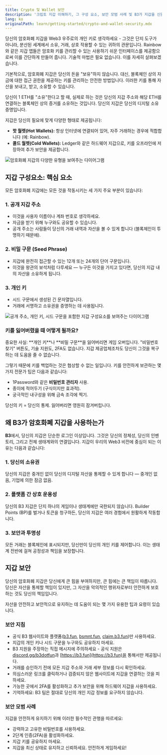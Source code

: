 ```yaml
---
title: Crypto 및 Wallet 보안
description: '크립토 지갑 이해하기, 그 구성 요소, 보안 모범 사례 및 B3가 지갑을 신원 및 소유권 확인에 어떻게 사용하는지'
lang: ko
originalPath: learn/getting-started/crypto-and-wallet-security.mdx
---
```

당신의 암호화폐 지갑을 Web3 우주로의 개인 키로 생각하세요 - 그것은 단지 도구가 아니라, 분산된 세계에서 소유, 거래, 상호 작용할 수 있는 귀하의 관문입니다. Rainbow와 같은 지갑 앱들은 암호화 키를 관리할 수 있는 사용하기 쉬운 인터페이스를 제공함으로써 이를 간단하게 만들어 줍니다. 기술적 마법은 필요 없습니다. 이를 자세히 살펴보겠습니다.

기본적으로, 암호화폐 지갑은 당신의 돈을 "보유"하지 않습니다. 대신, 블록체인 상의 자금에 대한 접근 권한을 제공하는 키를 관리하는 안전한 방법입니다. 이러한 키를 통해 자산을 보내고, 받고, 소유할 수 있습니다.

당신이 1 ETH를 "소유"한다고 할 때, 실제로 하는 것은 당신의 지갑 주소와 해당 ETH를 연결하는 블록체인 상의 증거를 소유하는 것입니다. 당신의 지갑은 당신의 디지털 소유 증명입니다.

지갑은 당신의 필요에 맞게 다양한 형태로 제공됩니다:

- **핫 월렛(Hot Wallets):** 항상 인터넷에 연결되어 있어, 자주 거래하는 경우에 적합합니다 (예: Rainbow).
- **콜드 월렛(Cold Wallets):** Ledger와 같은 하드웨어 지갑으로, 키를 오프라인에 저장하여 추가 보안을 제공합니다.

<Frame caption="핫 스토리지와 콜드 스토리지 옵션을 보여주는 지갑 유형 비교">
<img src="https://images.spr.so/cdn-cgi/imagedelivery/j42No7y-dcokJuNgXeA0ig/32bf5487-a8ef-452c-9971-a28d1f1415a7/Untitled/w=3840,quality=90,fit=scale-down" alt="암호화폐 지갑의 다양한 유형을 보여주는 다이어그램" />
</Frame>

## 지갑 구성요소: 핵심 요소

모든 암호화폐 지갑에는 모든 것을 작동시키는 세 가지 주요 부분이 있습니다:

### 1. 공개 지갑 주소
- 이것을 사용자 이름이나 계좌 번호로 생각하세요.
- 자금을 받기 위해 누구와도 공유할 수 있습니다.
- 공개 주소는 사람들이 당신의 거래 내역과 자산을 볼 수 있게 합니다 (블록체인이 투명하기 때문에).

### 2. 비밀 구문 (Seed Phrase)
- 지갑에 완전히 접근할 수 있는 12개 또는 24개의 단어 구문입니다.
- 이것을 왕관의 보석처럼 다루세요 — 누구든 이것을 가지고 있다면, 당신의 지갑 내의 자산을 소유하게 됩니다.

### 3. 개인 키
- 시드 구문에서 생성된 긴 문자열입니다.
- 거래에 서명하고 소유권을 증명하는 데 사용됩니다.

<Frame>
<img src="https://images.spr.so/cdn-cgi/imagedelivery/j42No7y-dcokJuNgXeA0ig/2c909eef-a022-4ae4-a6bc-f8996eec7412/image/w=3840,quality=90,fit=scale-down" alt="공개 주소, 개인 키, 시드 구문을 포함한 지갑 구성요소를 보여주는 다이어그램" />
</Frame>

### 키를 잃어버렸을 때 어떻게 될까요?

<Warning>
중요한 사실: **개인 키**나 **비밀 구문**을 잃어버리면 게임 오버입니다. "비밀번호 찾기" 버튼도, 기술 지원도, 2FA도 없습니다. 지갑 제공업체조차도 당신이 그것을 복구하는 데 도움을 줄 수 없습니다.
</Warning>

그렇기 때문에 키를 백업하는 것은 협상할 수 없는 일입니다. 키를 안전하게 보관하는 몇 가지 전문가 팁은 다음과 같습니다:

- 1Password와 같은 **비밀번호 관리자** 사용.
- 종이에 적어두기 (구식이지만 효과적).
- 궁극적인 내구성을 위해 금속 조각에 찍기.

<Info>
당신의 키 = 당신의 통제. 잃어버리면 영원히 잠겨버립니다.
</Info>

## 왜 B3가 암호화폐 지갑을 사용하는가

**B3**에서, 당신의 지갑은 단순한 로그인 이상입니다. 그것은 당신의 정체성, 당신의 인벤토리, 그리고 전체 생태계와의 연결입니다. 지갑이 우리의 Web3 비전에 중심이 되는 이유는 다음과 같습니다:

### 1. 당신의 소유권
당신의 지갑은 중개인 없이 당신의 디지털 자산을 통제할 수 있게 합니다 — 중개인 없음, 기업에 의한 잠금 없음.

### 2. 플랫폼 간 상호 운용성
당신의 B3 지갑은 단지 하나의 게임이나 생태계에만 국한되지 않습니다. Builder Points (BP)를 벌거나 토큰을 청구하든, 당신의 지갑은 여러 경험에서 원활하게 작동합니다.

### 3. 보안과 투명성
모든 거래는 블록체인에 표시되지만, 당신만이 당신의 개인 키를 제어합니다. 이는 생태계 전반에 걸쳐 공정성과 책임을 보장합니다.

## 지갑 보안

당신의 암호화폐 지갑은 당신에게 큰 힘을 부여하지만, 큰 힘에는 큰 책임이 따릅니다. 당신은 자산을 통제할 책임이 있지만, 그 자산을 악의적인 행위자로부터 안전하게 보호하는 것도 당신의 책임입니다.

자산을 안전하고 보안적으로 유지하는 데 도움이 되는 몇 가지 유용한 팁과 요령이 있습니다.

### 보안 지침

- 공식 B3 웹사이트와 플랫폼([b3.fun](https://b3.fun), [bsmnt.fun](https://bsmnt.fun), [claim.b3.fun](https://claim.b3.fun))만 사용하세요.
- 지갑의 개인 키나 시드 구문을 누구와도 공유하지 마세요.
- B3 지원을 주장하는 직접 메시지에 주의하세요 - 공식 지원은 [discord.gg/b3dotfun](https://discord.gg/b3dotfun)과 [https://b3.fun](https://b3.fun)을 통해서만 제공됩니다.
- 거래를 승인하기 전에 모든 지갑 주소와 거래 세부 정보를 다시 확인하세요.
- 의심스러운 링크를 클릭하거나 검증되지 않은 웹사이트에 지갑을 연결하는 것을 피하세요.
- 가능한 곳에서 2FA를 활성화하고 추가 보안을 위해 하드웨어 지갑을 사용하세요.
- 기억하세요: B3 팀은 절대로 당신의 개인 지갑 정보를 요구하지 않습니다.

### 보안 모범 사례

<Tip>
지갑을 안전하게 유지하기 위해 이러한 필수적인 관행을 따르세요:
</Tip>

- 강력하고 고유한 비밀번호를 사용하세요.
- 2단계 인증(2FA)을 활성화하세요.
- 지갑 키를 공유하지 마세요.
- 지갑을 최신 상태로 유지하고 신뢰하세요. 안전하게 게임하세요!
